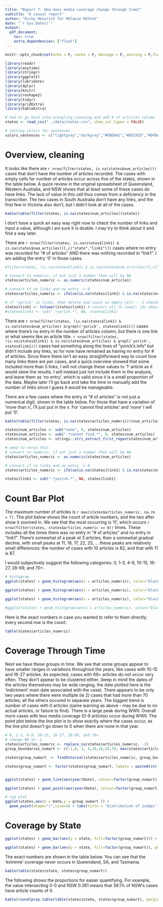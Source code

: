 ```yaml
---
title: "Report 7: How does media coverage change through time?"
subtitle: "A casual report"
author: "Ricky Heinrich for Mélanie Méthot"
date: "`r Sys.Date()`"
output: 
  pdf_document: 
    toc: true
    extra_dependencies: ["float"]
---
```


```r
knitr::opts_chunk$set(echo = F, cache = F, message = F, warning = F,fig.pos = "H", fig.height = 4.3)
```
```r
library(readr)
library(anytime)
library(stringr)
library(ggplot2)
library(lubridate)
library(dplyr)
library(knitr)
library(reshape2)
library(tidyr)
library(gridExtra)
library(kableExtra)
```

```r
# had to go back into wrangling_cleaning and add # of articles column
states <- read_csv("../data/states.csv", show_col_types = FALSE)

# setting colors for sentences
colors_sentences <- c("lightgrey","darkgrey","#FBE6A2","#EECDCD","#DFBAB1", "#D08370", "#BD4B31","#982b15", "#7a2917","#531607")
```


<!-- first, I can look at a simple table to see what's going on. `r kable(table(states$num_articles))` looks like not all just plain numbers - some have words. Could start with converting to numerical, assuming that any that don't work will end up as NA, then looking into those that are NA and seeing if they need fixes, or send to mm for review.-->

# Overview, cleaning

It looks like there are `r nrow(filter(states, is.na(states$num_articles)))` cases that don't have the number of articles recorded. The cases with empty cells for number of articles occur across five of the states, shown in the table below. A quick review in the original spreadsheet of Queensland, Western Australia, and NSW  shows that at least some of these cases do have links. The lack of value in this cell thus comes from a deficiency in the transcriber. The two cases in South Australia don't have any links, and the first few in Victoria also don't, but I didn't look at all of the cases. 

```r
kable(table(filter(states, is.na(states$num_articles))$state))
```

I don't have a quick an easy way right now to check the number of links and input a value, although I am sure it is doable. I may try to think about it and find a way later. 

There are `r nrow(filter(states, is.na(states$link1) & is.na(states$num_articles))[,c("state","link1")])` cases where no entry was recorded for "# of articles" AND there was nothing recorded in "link1". I am adding the entry '0' in those cases.

<!-- Could be more straightforward to at least check if there is something only in the Link1 cell; if empty, can assume no links, if not, at least 1 link. Will think about it. Then at least I could tally up how many are have no links recorded so no coverage, vs how many are just transcriber deficiencies. Maybe I will try to do think - add Link1 column, then if num_articles and link1 are NA, then make num_articles == "no link1", if not, then "mistake" or "at least 1"-->




<!-- If there's yorick in the cell, then count as 'yorick?' or just delete-->
```r
#filter(states, !is.na(states$link1) & is.na(states$num_articles))[,c("state","link1")]

# convert to numeric; if not just a number then will be NA
states$articles_numeric <- as.numeric(states$num_articles)

# convert if no links and no entry -> 0
states$articles_numeric <- ifelse(is.na(states$link1) & is.na(states$num_articles), 0, states$articles_numeric)

# if 'yorick' in link1, then delete and count as empty cell -- I checked in og spreadsheet and there were never links in link2
states$link1 <- tolower(states$link1) # convert all to lower; idc about actually accessing link so its ok
#states$link1 <- sub(".*yorick.*", NA, states$link1)
```


<!-- IMPORTANT!! "HARD CODED" A VALUE WHEN I SHOULDN:T HAVE BUT WAS LAZY (100 - xxx) in previous r code in text. -->
There are `r nrow(filter(states, !is.na(states$link1) & is.na(states$num_articles) &!grepl('yorick', states$link1)))` cases where there's no entry in the number of articles column, but there is one link or what seems like an article title. `r nrow(filter(states, !is.na(states$link1) & is.na(states$num_articles) & grepl('yorick', states$link1)))` cases had something along the lines of "yorick's info" but didn't include any links, so for now have remained as having no entry for # of articles. Since there there isn't an easy straightforward way to count how many links there are per cases, and a quick overview showed that some included more than 5 links, I will not change these values to '1' article as it would skew the results. I will instead just not include them in the analysis, and leave them as 'no entry', which is valid since it is a small proportion of the data. Maybe later I'll go back and take the time to manually add the number of links since I guess it would be manageable.

There are a few cases where the entry in "# of articles" is not just a numerical digit, shown in the table below. For those that have a variation of 'more than x', I'll just put in the x. For 'cannot find articles' and 'none' I will put '0'.
<!-- next look at cases that weren't NA in num_articles but are in articles_numeric -->
```r
kable(table(filter(states, is.na(states$articles_numeric))$num_articles))
```


```r
states$num_articles <- sub("none", 0, states$num_articles)
states$num_articles <- sub(".*cannot find.*", 0, states$num_articles)
states$num_articles <- stringi::stri_extract_first_regex(states$num_articles, "[0-9]+")

# need to rerun this
# convert to numeric; if not just a number then will be NA
states$articles_numeric <- as.numeric(states$num_articles)

# convert if no links and no entry -> 0
states$articles_numeric <- ifelse(is.na(states$link1) & is.na(states$num_articles), 0, states$articles_numeric)

states$link1 <- sub(".*yorick.*", NA, states$link1)
```

# Count Bar Plot
The maximum number of articles is `r max(states$articles_numeric, na.rm = T)`. The plot below shows the count of article numbers, and the two after show it zoomed in. We see that the most occurring is '0', which occurs `r nrow(filter(states, states$articles_numeric == 0))` times. These includes all the times there was no entry in "# of articles" and no entry in "link1". There's somewhat of a peak at 3 articles, then a somewhat gradual decline, with small peaks at 11, 16, 17, 22, 25, ... these peaks are relatively small differences: the number of cases with 10 articles is 82, and that with 11 is 87.

I would subjectively suggest the following categories: 0, 1-3, 4-9, 10-15, 16-27, 28-69, and 70+. 

```r
# histogram
ggplot(states) + geom_histogram(aes(x = articles_numeric), color="black", fill="white", binwidth = 1)+ labs(title = "Count of Media Coverage per Case", x="number of articles") 

ggplot(states) + geom_histogram(aes(x = articles_numeric), color="black", fill="white", binwidth = 1) + xlim(-1,100)+ labs(title = "Count of Media Coverage per Case", x="number of articles")

ggplot(states) + geom_histogram(aes(x = articles_numeric), color="black", fill="white", binwidth = 1) + xlim(-1,50) + ylim(-1, 230) + labs(title = "Count of Media Coverage per Case", x="number of articles")

#ggplot(states) + geom_histogram(aes(x = articles_numeric), color="black", fill="white", binwidth = 1) + xlim(27,101) + ylim(-1, 50) + labs(title = "Count of Media Coverage per Case", x="number of articles")
```
Here is the exact numbers in case you wanted to refer to them directly; every second row is the count. 

```r
table(states$articles_numeric)
```
# Coverage Through Time
Next we have these groups in time. We see that some groups appear to have smaller ranges in variations throughout the years, like cases with 10-15 and 16-27 articles. As expected, cases with 69+ articles do not occur very often. They don't appear to be clustered either. (keep in mind the dates of the articles themselves may be wide ranging, the date plotted here is the 'indictment' main date associated with the case). There appears to be only two years where there were multiple (ie 2) cases that had more than 70 articles; all the others occured in separate years. The biggest trend is number of cases with 0 articles (same warning as above - may be due to no actual articles, or failure to find). There is a large peak during WWII. Overall more cases with less media coverage (0-9 articles) occur during WWII. The point plot below the line plot is to show exactly where the cases occur, as the line plot doesn't go down to 0 when there are none in that year. 

```r
# 0, 1-3, 4-9, 10-15, 16-27, 28-69, and 70+. 
# change NA to -1
states$articles_numeric <- replace_na(states$articles_numeric, -1)
group_boundaries_numart <- c(-1,0, 1, 4,10,16,28,70, max(states$articles_numeric))

states$group_numart  <- findInterval(states$articles_numeric, group_boundaries_numart, all.inside = T)

states$group_numart <- factor(states$group_numart, labels = paste0(str_sub(group_boundaries_numart, 1, 4)[-length(group_boundaries_numart)],"-",as.numeric(str_sub(group_boundaries_numart, 1, 4)[-1])-1))


ggplot(states) + geom_line(aes(year(Date), colour=factor(group_numart)), stat = "count") + labs(x="", title = "Count by 'number of articles' groups through time",subtitle = "-1--1 represents either yorick cases or cases with links but no entry", colour="") +facet_wrap(~group_numart, ncol = 2)

ggplot(states) + geom_point(aes(year(Date), colour=factor(group_numart)), size = 1, stat = "count") + labs(x="", title = "Count by 'number of articles' groups through time",subtitle = "-1--1 represents either yorick cases or cases with links but no entry", colour="") +facet_wrap(~group_numart, ncol = 2)
```

```r
# rug plot
ggplot(states,aes(x = Date,y = group_numart )) +  
  geom_point(shape="|",size=4) + labs(title = "Distribution of judges' sentence proportions", x = "Proportion", y = "Sentence") 
```

# Coverage by State
```r
ggplot(states) + geom_bar(aes(y = state, fill=factor(group_numart))) + labs(x="", title = "Count by 'number of articles' groups by states",subtitle = "-1--1 represents either yorick cases or cases with links but no entry", colour="")+ scale_fill_manual(values = colors_sentences)+theme(legend.title=element_blank())

ggplot(states) + geom_bar(aes(y = state, fill=factor(group_numart)), position = "fill") + labs(x="", title = "Proportion by 'number of articles' groups by states",subtitle = "-1--1 represents either yorick cases or cases with links but no entry", colour="")+ scale_fill_manual(values = colors_sentences)+theme(legend.title=element_blank())
```

The exact numbers are shown in the table below. You can see that the 'extreme' coverage never occurs in Queensland, SA, and Tasmania. 
```r
kable(table(states$state, states$group_numart))
```

The following shows the proportions for easier quantifying. For example, the value intersecting 0-0 and NSW 0.381 means that 38.1% of NSW's cases have article counts of 0. 

```r
kable(round(prop.table(table(states$state, states$group_numart), margin = 1), 3))
```

